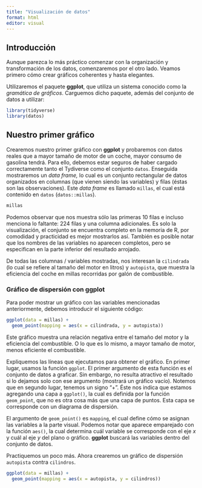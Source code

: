 ```yaml
---
title: "Visualización de datos"
format: html
editor: visual
---
```


## Introducción {#quarto}

Aunque parezca lo más práctico comenzar con la organización y transformación de los datos, comenzaremos por el otro lado. Veamos primero cómo crear gráficos coherentes y hasta elegantes.

Utilizaremos el paquete **ggplot**, que utiliza un sistema conocido como la *gramática de gráficos*. Carguemos dicho paquete, además del conjunto de datos a utilizar:

```r
library(tidyverse)
library(datos)
```

## Nuestro primer gráfico {#nuestro-primer-gráfico}

Crearemos nuestro primer gráfico con **ggplot** y probaremos con datos reales que a mayor tamaño de motor de un coche, mayor consumo de gasolina tendrá. Para ello, debemos estar seguros de haber cargado correctamente tanto el Tydiverse como el conjunto `datos`. Enseguida mostraremos un *data frame,* lo cual es un conjunto rectangular de datos organizados en columnas (que vienen siendo las variables) y filas (éstas son las observaciones). Este *data frame* es llamado `millas`, el cual está contenido en `datos` (`datos::millas`).

```r
millas
```

Podemos observar que nos muestra sólo las primeras 10 filas e incluso menciona lo faltante: 224 filas y una columna adicionales. Es solo la visualización, el conjunto se encuentra completo en la memoria de R, por comodidad y practicidad es mejor mostrarlos así. También es posible notar que los nombres de las variables no aparecen completos, pero se especifican en la parte inferior del resultado arrojado.

De todas las columnas / variables mostradas, nos interesan la `cilindrada` (lo cual se refiere al tamaño del motor en litros) y `autopista`, que muestra la eficiencia del coche en millas recorridas por galón de combustible.

### Gráfico de dispersión con ggplot {#gráfico-de-dispersión-con-ggplot}

Para poder mostrar un gráfico con las variables mencionadas anteriormente, debemos introducir el siguiente código:

```r
ggplot(data = millas) +
  geom_point(mapping = aes(x = cilindrada, y = autopista))
```

Este gráfico muestra una relación negativa entre el tamaño del motor y la eficiencia del combustible. O lo que es lo mismo, a mayor tamaño de motor, menos eficiente el combustible.

Expliquemos las líneas que ejecutamos para obtener el gráfico. En primer lugar, usamos la función `ggplot`. El primer argumento de esta función es el conjunto de datos a graficar. Sin embargo, no resulta atractivo el resultado si lo dejamos solo con ese argumento (mostrará un gráfico vacío). Notemos que en segundo lugar, tenemos un signo "+". Éste nos indica que estamos agregando una capa a `ggplot()`, la cual es definida por la función `geom_point`, que no es otra cosa más que una capa de puntos. Esta capa se corresponde con un diagrama de dispersión.

El argumento de `geom_point()` es `mapping`, el cual define cómo se asignan las variables a la parte visual. Podemos notar que aparece emparejado con la función `aes()`, la cual determina cuál variable se corresponde con el eje *x* y cuál al eje *y* del plano o gráfico. **ggplot** buscará las variables dentro del conjunto de datos.

Practiquemos un poco más. Ahora crearemos un gráfico de dispersión `autopista` contra `cilindros`.

```r
ggplot(data = millas) +
  geom_point(mapping = aes(x = autopista, y = cilindros))
```
